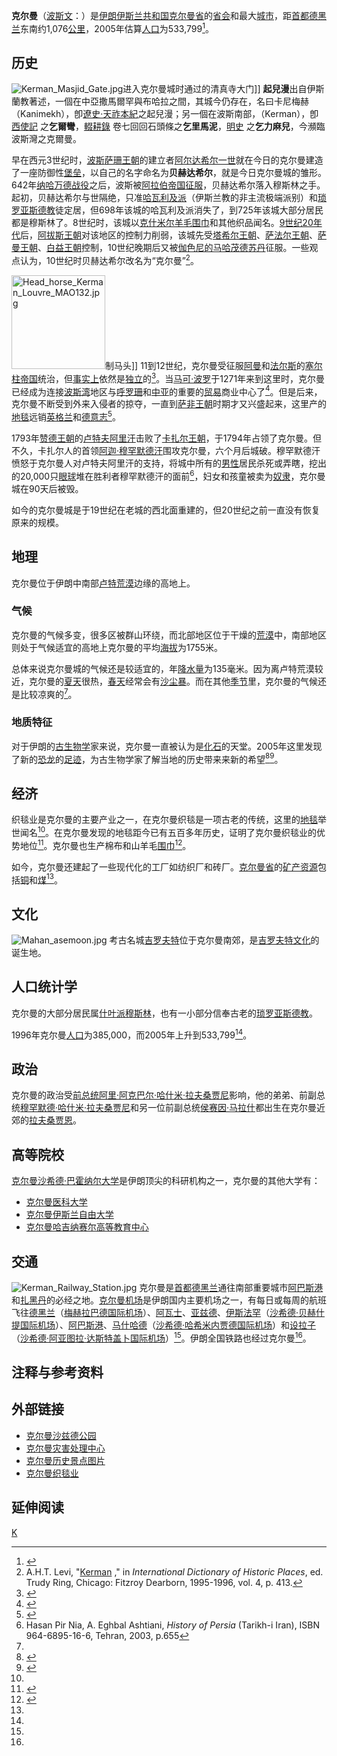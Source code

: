 {{Infobox Settlement
<!--See the Table at Infobox Settlement for all fields and descriptions of usage-->
<!-- Basic info  ---------------->
|official_name          = 克尔曼
|other_name             =
|native_name            = کرمان
|nickname               = 
|settlement_type        = <!--For Town or Village (Leave blank for the default City)-->
|motto                  =
<!-- images and maps  ----------->
|image_skyline          =
|image_size             =
|image_caption          =
|image_flag             = 
|flag_size              =
|image_seal             = 
|seal_size              =
|image_shield           = 
|shield_size            =
|city_logo              =
|citylogo_size          =
|image_map              = 
|mapsize                = 
|map_caption            = 
|image_map1             = 
|mapsize1               = 
|map_caption1           = 
|image_dot_map          =
|dot_mapsize            =
|dot_map_caption        =
|dot_x = |dot_y =
|pushpin_map            = Iran <!-- the name of a location map as per http://en.wikipedia.org/wiki/Template:Location_map -->
|pushpin_label_position = <!-- the position of the pushpin label: left, right, top, bottom, none -->
|pushpin_map_caption    =
|pushpin_mapsize        =
<!-- Location ------------------>
|subdivision_type       = [[国家列表|国家]]
|subdivision_name       = {{IRN}} 
|subdivision_type1      = [[伊朗省份|省份]]
|subdivision_name1      = [[克尔曼省|克尔曼省]]
|subdivision_type2      = 
|subdivision_name2      = 
|subdivision_type3      = 
|subdivision_name3      = 
|subdivision_type4      = 
|subdivision_name4      =
<!-- Politics ----------------->
|government_footnotes   =
|government_type        =
|leader_title           =
|leader_name            =
|leader_title1          =
|leader_name1           =
|established_title      =  <!-- Settled -->
|established_date       = 
|established_title2     =  <!-- Incorporated (town) -->
|established_date2      = 
|established_title3     =  <!-- Incorporated (city) -->
|established_date3      =
<!-- Area    --------------------->
|area_magnitude         = 
|unit_pref                = <!--Enter: Imperial, if Imperial (metric) is desired-->
|area_footnotes           =
|area_total_km2           =
|area_land_km2            =
|area_water_km2           =
|area_total_sq_mi         =
|area_land_sq_mi          =
|area_water_sq_mi         =
|area_water_percent       =
|area_urban_km2           =
|area_urban_sq_mi         =
|area_metro_km2           =
|area_metro_sq_mi         =
|area_blank1_title        =
|area_blank1_km2          =
|area_blank1_sq_mi        =
<!-- Population   ----------------------->
|population_as_of               = 2005
|population_footnotes           = 
|population_note                = 估算
|population_total               =533,799
|population_density_km2         =
|population_density_sq_mi       =
|population_metro               =
|population_density_metro_km2   =
|population_density_metro_sq_mi =
|population_urban               =
|population_density_urban_km2   =
|population_density_urban_sq_mi =
|population_blank1_title        =
|population_blank1              =
|population_density_blank1_km2  =   
|population_density_blank1_sq_mi=
<!-- General information  --------------->
|timezone               = [[伊朗标准时间|IRST]]
|utc_offset             = +3:30
|timezone_DST           = 
|utc_offset_DST         = 
|latd=30 |latm=17 |lats=13 |latNS=N
|longd=57 |longm=04 |longs=09 |longEW=E
|elevation_footnotes    =  <!--for references: use <ref> </ref> tags-->
|elevation_m            = 1755
|elevation_ft           = 5758
<!-- Area/postal codes & others -------->
|postal_code_type       =  <!-- enter ZIP code, Postcode, Post code, Postal code... -->
|postal_code            =
|area_code              =
|blank_name             =
|blank_info             =
|blank1_name            =
|blank1_info            =
|website                = [http://www.kerman.ir/ www.kerman.ir]
|footnotes              = 
}} 

'''克尔曼'''（[[波斯文|波斯文]]：'''{{lang|fa|کرمان}}'''）是[[伊朗伊斯兰共和国|伊朗伊斯兰共和国]][[克尔曼省|克尔曼省]]的[[首府|省会]]和最大[[城市|城市]]，距[[首都|首都]][[德黑兰|德黑兰]]东南约1,076[[公里|公里]]，2005年估算[[人口|人口]]为533,799<ref name="mongabay">{{Cite web |url=http://www.mongabay.com/igapo/2005_world_city_populations/Iran.html |title=伊朗城市：2005年估算人口<!-- Bot generated title --> |accessdate=2009-08-14 |archive-date=2015-12-26 |archive-url=https://web.archive.org/web/20151226134415/http://www.mongabay.com/igapo/2005_world_city_populations/Iran.html |dead-url=no }}</ref>。

== 历史 ==
[[File:Kerman_Masjid_Gate.jpg|thumb]]进入克尔曼城时通过的清真寺大门]]
'''起兒漫'''出自伊斯蘭教著述，一個在中亞撒馬爾罕與布哈拉之間，其城今仍存在，名曰卡尼梅赫（Kanimekh），卽[[遼史|遼史·天祚本紀]]之起兒漫；另一個在波斯南部，（Kerman），卽[[西使記|西使記]] 之'''乞爾彎'''，[[輟耕錄|輟耕錄]] 卷七回回石頭條之'''乞里馬泥'''，[[明史|明史]] 之'''乞力麻兒'''，今瀕臨波斯灣之克爾曼。

早在西元3世纪时，[[波斯|波斯]][[萨珊王朝|萨珊王朝]]的建立者[[阿尔达希尔一世|阿尔达希尔一世]]就在今日的克尔曼建造了一座防御性[[堡垒|堡垒]]，以自己的名字命名为'''贝赫达希尔'''，就是今日克尔曼城的雏形。642年[[纳哈万德战役|纳哈万德战役]]之后，波斯被[[阿拉伯帝国|阿拉伯帝国]][[伊斯兰对波斯的征服|征服]]，贝赫达希尔落入穆斯林之手。起初，贝赫达希尔与世隔绝，只准[[哈瓦利及派|哈瓦利及派]]（伊斯兰教的非主流极端派别）和[[琐罗亚斯德教|琐罗亚斯德教]]徒定居，但698年该城的哈瓦利及派消失了，到725年该城大部分居民都是穆斯林了。8世纪时，该城以[[克什米尔羊毛|克什米尔羊毛]][[围巾|围巾]]和其他织品闻名。[[9世纪20年代|9世纪20年代]]后，[[阿拔斯王朝|阿拔斯王朝]]对该地区的控制力削弱，该城先受[[塔希尔王朝|塔希尔王朝]]、[[萨法尔王朝|萨法尔王朝]]、[[萨曼王朝|萨曼王朝]]、[[白益王朝|白益王朝]]控制，10世纪晚期后又被[[伽色尼的马哈茂德|伽色尼的马哈茂德]][[苏丹_(称谓)|苏丹]]征服。一些观点认为，10世纪时贝赫达希尔改名为“克尔曼”<ref>A.H.T. Levi, "[http://books.google.com/books?id=R44VRnNCzAYC&pg=RA1-PA413&dq=kerman Kerman] {{Wayback|url=http://books.google.com/books?id=R44VRnNCzAYC&pg=RA1-PA413&dq=kerman |date=20160518201706 }}," in ''International Dictionary of Historic Places'', ed. Trudy Ring, Chicago: Fitzroy Dearborn, 1995-1996, vol. 4, p. 413.</ref>。

[[File:Head_horse_Kerman_Louvre_MAO132.jpg|150px]]制马头]]
11到12世纪，克尔曼受征服[[阿曼|阿曼]]和[[法尔斯|法尔斯]]的[[塞尔柱帝国|塞尔柱帝国]]统治，但[[de_facto|事实上]]依然是[[独立|独立]]的<ref name="columbia">{{cite web |work=The [[Columbia_Encyclopedia|Columbia Encyclopedia]], Sixth Edition |title=Kerman |url=http://www.encyclopedia.com/doc/1E1-Kerman.html |year=2008 |publisher=[[Columbia_University_Press|Columbia University Press]] |accessdate=2009-08-15 |archive-date=2009-02-28 |archive-url=https://web.archive.org/web/20090228031605/http://www.encyclopedia.com/doc/1E1-Kerman.html |dead-url=no }}</ref>。当[[马可·波罗|马可·波罗]]于1271年来到这里时，克尔曼已经成为连接[[波斯湾|波斯湾]]地区与[[呼罗珊|呼罗珊]]和[[中亚|中亚]]的重要的[[贸易|贸易]]商业中心了<ref name="pourshariati">{{cite web |last=Pourshariati |first=Parvaneh |work=Encyclopedia of the Modern Middle East and North Africa |title=Kerman |url=http://www.answers.com/topic/kerman |publisher=[[Gale_(Cengage)|Gale Group, Inc]] |accessdate=2009-08-15 |archive-date=2018-03-21 |archive-url=https://web.archive.org/web/20180321192617/http://www.answers.com/topic/kerman |dead-url=no }}</ref>。但是后来，克尔曼不断受到外来入侵者的掠夺，一直到[[萨非王朝|萨非王朝]]时期才又兴盛起来，这里产的[[地毯|地毯]]远销[[英格兰|英格兰]]和[[德意志|德意志]]<ref name="iranchamber">{{Cite web |url=http://www.iranchamber.com/cities/kerman/kerman.php |title=Iranian Cities: Kerman<!-- Bot generated title --> |access-date=2009-08-15 |archive-url=https://web.archive.org/web/20130807172757/http://www.iranchamber.com/cities/kerman/kerman.php |archive-date=2013-08-07 |dead-url=yes }}</ref>。

1793年[[赞德王朝|赞德王朝]]的[[卢特夫阿里汗|卢特夫阿里汗]]击败了[[卡扎尔王朝|卡扎尔王朝]]，于1794年占领了克尔曼。但不久，卡扎尔人的首领[[阿迦·穆罕默德·汗|阿迦·穆罕默德汗]]围攻克尔曼，六个月后城破。穆罕默德汗愤怒于克尔曼人对卢特夫阿里汗的支持，将城中所有的[[男性|男性]]居民杀死或弄瞎，挖出的20,000只[[眼球|眼球]]堆在胜利者穆罕默德汗的面前<ref>Hasan Pir Nia, A. Eghbal Ashtiani, ''History of Persia'' (Tarikh-i Iran), ISBN 964-6895-16-6, Tehran, 2003, p.655</ref>，妇女和孩童被卖为[[奴隶|奴隶]]，克尔曼城在90天后被毁。

如今的克尔曼城是于19世纪在老城的西北面重建的，但20世纪之前一直没有恢复原来的规模。

== 地理 ==
克尔曼位于伊朗中南部[[卢特荒漠|卢特荒漠]]边缘的高地上。

=== 气候 ===
克尔曼的气候多变，很多区被群山环绕，而北部地区位于干燥的[[荒漠|荒漠]]中，南部地区则处于气候适宜的高地上克尔曼的平均[[海拔|海拔]]为1755米。

总体来说克尔曼城的气候还是较适宜的，年[[降水量|降水量]]为135毫米。因为离卢特荒漠较近，克尔曼的[[夏天|夏天]]很热，[[春天|春天]]经常会有[[沙尘暴|沙尘暴]]。而在其他[[季节|季节]]里，克尔曼的气候还是比较凉爽的<ref name="iranchamber"/>。

=== 地质特征 ===

对于伊朗的[[古生物学|古生物学]]家来说，克尔曼一直被认为是[[化石|化石]]的天堂。2005年这里发现了新的[[恐龙|恐龙]]的[[足迹|足迹]]，为古生物学家了解当地的历史带来来新的希望<ref>{{Cite web |url=http://www.payvand.com/news/05/jan/1067.html |title=Dinosaur Footprints Moulded In Kerman<!-- Bot generated title --> |accessdate=2009-08-15 |archive-date=2020-08-02 |archive-url=https://web.archive.org/web/20200802214530/http://www.payvand.com/news/05/jan/1067.html |dead-url=no }}</ref><ref>{{Cite web |url=http://iran-daily.com/1383/2185/html/art.htm |title=Iran Daily<!-- Bot generated title --> |accessdate=2009-08-15 |archive-date=2007-10-17 |archive-url=https://web.archive.org/web/20071017004609/http://iran-daily.com/1383/2185/html/art.htm |dead-url=no }}</ref>。

== 经济 ==
织毯业是克尔曼的主要产业之一，在克尔曼织毯是一项古老的传统，这里的[[地毯|地毯]]举世闻名<ref name="pourshariati"/>。在克尔曼发现的地毯距今已有五百多年历史，证明了克尔曼织毯业的优势地位<ref>{{Cite web |url=http://www.caroun.com/Rug/CountriesRug/IranRug/KermanRug/2KermanRug-History.html |title=Kerman Rug (Iran): History<!-- Bot generated title --> |accessdate=2009-08-15 |archive-date=2019-07-15 |archive-url=https://web.archive.org/web/20190715003807/http://caroun.com/Rug/CountriesRug/IranRug/KermanRug/2KermanRug-History.html |dead-url=no }}</ref>。克尔曼也生产棉布和山羊毛[[围巾|围巾]]<ref name="mideasttravelling">{{Cite web |url=http://www.mideasttravelling.net/iran/kerman/kerman_history.htm |title=Travel in Kerman - Iran - History - WorldTravelGate.net<!-- Bot generated title --> |accessdate=2009-08-15 |archive-date=2012-03-22 |archive-url=https://web.archive.org/web/20120322141746/http://www.mideasttravelling.net/iran/kerman/kerman_history.htm |dead-url=no }}</ref>。

如今，克尔曼还建起了一些现代化的工厂如纺织厂和砖厂。[[克尔曼省|克尔曼省]]的[[矿产资源|矿产资源]]包括[[铜|铜]]和[[煤|煤]]<ref name="pourshariati"/>。

== 文化 ==
[[File:Mahan_asemoon.jpg|thumb]]
考古名城[[吉罗夫特|吉罗夫特]]位于克尔曼南郊，是[[吉罗夫特文化|吉罗夫特文化]]的诞生地。

== 人口统计学 ==
克尔曼的大部分居民属[[什叶派|什叶派]][[穆斯林|穆斯林]]，也有一小部分信奉古老的[[琐罗亚斯德教|琐罗亚斯德教]]。

1996年克尔曼[[人口|人口]]为385,000，而2005年上升到533,799<ref name="mongabay"/>。

== 政治 ==
克尔曼的政治受[[伊朗总统|前总统]][[阿里·阿克巴尔·哈什米·拉夫桑贾尼|阿里·阿克巴尔·哈什米·拉夫桑贾尼]]影响，他的弟弟、前副总统[[穆罕默德·哈什米·拉夫桑贾尼|穆罕默德·哈什米·拉夫桑贾尼]]和另一位前副总统[[侯赛因·马拉什|侯赛因·马拉什]]都出生在克尔曼近郊的[[拉夫桑贾恩|拉夫桑贾恩]]。

== 高等院校 ==
[[克尔曼沙希德·巴霍纳尔大学|克尔曼沙希德·巴霍纳尔大学]]是伊朗顶尖的科研机构之一，克尔曼的其他大学有：

* [[克尔曼医科大学|克尔曼医科大学]]
* [https://web.archive.org/web/20130627084025/http://www.iauk.ac.ir/ 克尔曼伊斯兰自由大学] 
* [https://web.archive.org/web/20051218230928/http://www.kkhec.ac.ir/ 克尔曼哈吉纳赛尔高等教育中心]

== 交通 ==
[[File:Kerman_Railway_Station.jpg|thumb]]
克尔曼是[[首都|首都]][[德黑兰|德黑兰]]通往南部重要城市[[阿巴斯港|阿巴斯港]]和[[扎黑丹|扎黑丹]]的必经之地。[[克尔曼机场|克尔曼机场]]是伊朗国内主要机场之一，有每日或每周的航班飞往[[德黑兰|德黑兰]]（[[梅赫拉巴德国际机场|梅赫拉巴德国际机场]]）、[[阿瓦士|阿瓦士]]、[[亚兹德|亚兹德]]、[[伊斯法罕|伊斯法罕]]（[[沙希德·贝赫什提国际机场|沙希德·贝赫什提国际机场]]）、[[阿巴斯港国际机场|阿巴斯港]]、[[马什哈德|马什哈德]]（[[沙希德·哈希米内贾德国际机场|沙希德·哈希米内贾德国际机场]]）和[[设拉子|设拉子]]（[[沙希德·阿亚图拉·达斯特盖卜国际机场|沙希德·阿亚图拉·达斯特盖卜国际机场]]）<ref name="iranchamber"/>。伊朗全国铁路也经过克尔曼<ref name="iranchamber"/>。

== 注释与参考资料 ==
{{reflist}}

== 外部链接 ==
* [http://www.irantouronline.com/kerman/natural-attractions/mahan-summer-residing-places-kerman.html 克尔曼沙兹德公园]{{Wayback|url=http://www.irantouronline.com/kerman/natural-attractions/mahan-summer-residing-places-kerman.html |date=20181106232105 }}
* [http://www.kdmc.ir 克尔曼灾害处理中心]{{Wayback|url=http://www.kdmc.ir/ |date=20120925054222 }}
* [https://web.archive.org/web/20090419024955/http://www.persia.org/imagemap/kerman.html 克尔曼历史景点图片]
* [https://web.archive.org/web/20090301121915/http://www.rugbux.com/PersianRugs/Kerman/index.htm 克尔曼织毯业]

== 延伸阅读 ==
{{Wikisource further reading}}

{{coord|30|17|13|N|57|04|09|E|region:IR-15_type:city(533800)|display=title}}

{{Authority control}}
[[Category:伊朗城市|K]]